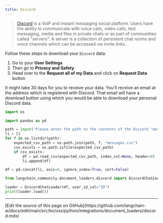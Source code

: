 ```yaml
---
title: Discord
---
```


>[Discord](https://discord.com/) is a VoIP and instant messaging social platform. Users have the ability to communicate with voice calls, video calls, text messaging, media and files in private chats or as part of communities called "servers". A server is a collection of persistent chat rooms and voice channels which can be accessed via invite links.

Follow these steps to download your `Discord` data:

1. Go to your **User Settings**
2. Then go to **Privacy and Safety**
3. Head over to the **Request all of my Data** and click on **Request Data** button

It might take 30 days for you to receive your data. You'll receive an email at the address which is registered with Discord. That email will have a download button using which you would be able to download your personal Discord data.

```python
import os

import pandas as pd
```

```python
path = input('Please enter the path to the contents of the Discord "messages" folder: ')
li = []
for f in os.listdir(path):
    expected_csv_path = os.path.join(path, f, "messages.csv")
    csv_exists = os.path.isfile(expected_csv_path)
    if csv_exists:
        df = pd.read_csv(expected_csv_path, index_col=None, header=0)
        li.append(df)

df = pd.concat(li, axis=0, ignore_index=True, sort=False)
```

```python
from langchain_community.document_loaders.discord import DiscordChatLoader
```

```python
loader = DiscordChatLoader(df, user_id_col="ID")
print(loader.load())
```

---

<Callout icon="pen-to-square" iconType="regular">
  [Edit the source of this page on GitHub](https://github.com/langchain-ai/docs/edit/main/src/ko/oss/python/integrations/document_loaders/discord.mdx)
</Callout>
